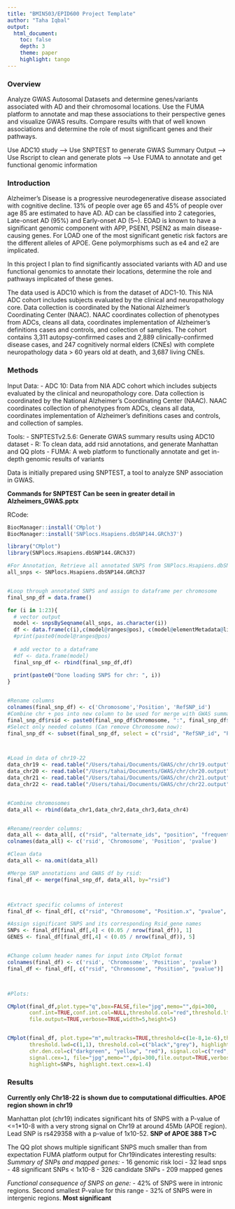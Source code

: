 ```yaml
---
title: "BMIN503/EPID600 Project Template"
author: "Taha Iqbal"
output: 
  html_document:
    toc: false 
    depth: 3 
    theme: paper 
    highlight: tango
---
```




### Overview
Analyze GWAS Autosomal Datasets and determine genes/variants associated with AD and their chromosomal locations. Use the FUMA platform to 
annotate and map these associations to their perspective genes and visualize GWAS results. Compare results with that of well known associations and determine the role of most significant genes and their pathways.

Use ADC10 study --> Use SNPTEST to generate GWAS Summary Output --> Use Rscript to clean and generate plots --> Use FUMA to annotate and get functional genomic information



### Introduction 
Alzheimer’s Disease is a progressive neurodegenerative disease associated with cognitive decline. 13% of people over age 65 and 45% of people over age 85 are estimated to have AD. AD can be classified into 2 categories, Late-onset AD (95%) and Early-onset AD (5~). EOAD is known to have a significant genomic component with APP, PSEN1, PSEN2 as main disease-causing genes. For LOAD one of the most significant genetic risk factors are the different alleles of APOE. Gene polymorphisms such as e4 and e2 are implicated. 

In this project I plan to find significantly associated variants with AD and use functional genomics to annotate their locations, determine the role and pathways implicated of these genes. 

The data used is ADC10 which is from the dataset of ADC1-10. This NIA ADC cohort includes subjects evaluated by the clinical and neuropathology core. Data collection is coordinated by the National Alzheimer's Coordinating Center (NAAC). NAAC coordinates collection of phenotypes from ADCs, cleans all data, coordinates implementation of Alzheimer's definitions cases and controls, and collection of samples. The cohort contains 3,311 autopsy-confirmed cases and 2,889 clinically-confirmed disease cases, and 247 cognitively normal elders (CNEs) with complete neuropathology data > 60 years old at death, and 3,687 living CNEs.


### Methods
Input Data: 
  - ADC 10: Data from NIA ADC cohort which includes subjects evaluated by the clinical and neuropathology core. Data collection is coordinated by the National Alzheimer's Coordinating Center (NAAC). NAAC coordinates collection of phenotypes from ADCs, cleans all data, coordinates implementation of Alzheimer's definitions cases and controls, and collection of samples. 

Tools:
  - SNPTESTv2.5.6: Generate GWAS summary results using ADC10 dataset
  - R: To clean data, add rsid annotations, and generate Manhattan and QQ plots
  - FUMA: A web platform to functionally annotate and get in-depth genomic results of variants 


Data is initially prepared using SNPTEST, a tool to analyze SNP association in GWAS.

**Commands for SNPTEST Can be seen in greater detail in Alzheimers_GWAS.pptx**


RCode:

```r
BiocManager::install('CMplot')
BiocManager::install('SNPlocs.Hsapiens.dbSNP144.GRCh37')

library("CMplot")
library(SNPlocs.Hsapiens.dbSNP144.GRCh37)

#For Annotation, Retrieve all annotated SNPS from SNPlocs.Hsapiens.dbSNP144.GRCh37 package:
all_snps <- SNPlocs.Hsapiens.dbSNP144.GRCh37


#Loop through annotated SNPS and assign to dataframe per chromosome
final_snp_df = data.frame()

for (i in 1:23){
  # vector output
  model <- snpsBySeqname(all_snps, as.character(i))
  df <- data.frame(c(i),c(model@ranges@pos), c(model@elementMetadata@listData[["RefSNP_id"]]))
  #print(paste0(model@ranges@pos)
  
  # add vector to a dataframe
  #df <- data.frame(model)
  final_snp_df <- rbind(final_snp_df,df)
  
  print(paste0("Done loading SNPS for chr: ", i))
}


#Rename columns
colnames(final_snp_df) <- c('Chromosome','Position', 'RefSNP_id')
#Combine chr + pos into new column to be used for merge with GWAS summary statistics data later:
final_snp_df$rsid <- paste0(final_snp_df$Chromosome, ":", final_snp_df$Position)
#Select only needed columns (Can remove Chromosome now):
final_snp_df <- subset(final_snp_df, select = c("rsid", "RefSNP_id", "Position"))



#Load in data of chr19-22
data_chr19 <- read.table("/Users/tahai/Documents/GWAS/chr/chr19.output", header = TRUE)
data_chr20 <- read.table("/Users/tahai/Documents/GWAS/chr/chr20.output", header = TRUE)
data_chr21 <- read.table("/Users/tahai/Documents/GWAS/chr/chr21.output", header = TRUE)
data_chr22 <- read.table("/Users/tahai/Documents/GWAS/chr/chr22.output", header = TRUE)


#Combine chromosomes
data_all <- rbind(data_chr1,data_chr2,data_chr3,data_chr4)


#Rename/reorder columns:
data_all <- data_all[, c("rsid", "alternate_ids", "position", "frequentist_add_pvalue")]
colnames(data_all) <- c('rsid', 'Chromosome', 'Position', 'pvalue')

#Clean data
data_all <- na.omit(data_all) 

#Merge SNP annotations and GWAS df by rsid:
final_df <- merge(final_snp_df, data_all, by="rsid")



#Extract specific columns of interest
final_df <- final_df[, c("rsid", "Chromosome", "Position.x", "pvalue", "RefSNP_id")]

#Assign significant SNPS and its corresponding Rsid_gene names
SNPs <- final_df[final_df[,4] < (0.05 / nrow(final_df)), 1]
GENES <- final_df[final_df[,4] < (0.05 / nrow(final_df)), 5]


#Change column header names for input into CMplot format
colnames(final_df) <- c('rsid', 'Chromosome', 'Position', 'pvalue')
final_df <- final_df[, c("rsid", "Chromosome", "Position", "pvalue")]



#Plots:

CMplot(final_df,plot.type="q",box=FALSE,file="jpg",memo="",dpi=300,
       conf.int=TRUE,conf.int.col=NULL,threshold.col="red",threshold.lty=2,
       file.output=TRUE,verbose=TRUE,width=5,height=5)


CMplot(final_df, plot.type="m",multracks=TRUE,threshold=c(1e-8,1e-6),threshold.lty=c(1,2), 
       threshold.lwd=c(1,1), threshold.col=c("black","grey"), highlight.text=GENES, amplify=TRUE,bin.size=1e6,
       chr.den.col=c("darkgreen", "yellow", "red"), signal.col=c("red","green","blue"),
       signal.cex=1, file="jpg",memo="",dpi=300,file.output=TRUE,verbose=TRUE,
       highlight=SNPs, highlight.text.cex=1.4)

```



### Results
**Currently only Chr18-22 is shown due to computational difficulties. APOE region shown in chr19 **

Manhattan plot (chr19) indicates significant hits of SNPS with a P-value of <=1*10-8 with a very strong signal on Chr19 at around 45Mb (APOE region).
Lead SNP is rs429358 with a p-value of 1x10-52. **SNP of APOE 388 T>C **


The QQ plot shows multiple significant SNPS much smaller than from expectation
FUMA platform output for Chr19indicates interesting results:
  *Summary of SNPs and mapped genes:*
    - 16 genomic risk loci
    - 32 lead snps
    - 48 significant SNPs < 1x10-8
    - 326 candidate SNPs 
    - 209 mapped genes
  
  *Functional consequence of SNPS on gene:*
    - 42% of SNPS were in intronic regions. Second smallest P-value for this range
    - 32% of SNPS were in intergenic regions. **Most significant**
    
  

